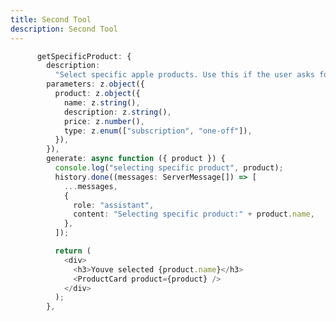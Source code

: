 ```yaml
---
title: Second Tool
description: Second Tool
---
```


```typescript title="app/actions.tsx"
      getSpecificProduct: {
        description:
          "Select specific apple products. Use this if the user asks for more info on a product as well.",
        parameters: z.object({
          product: z.object({
            name: z.string(),
            description: z.string(),
            price: z.number(),
            type: z.enum(["subscription", "one-off"]),
          }),
        }),
        generate: async function ({ product }) {
          console.log("selecting specific product", product);
          history.done((messages: ServerMessage[]) => [
            ...messages,
            {
              role: "assistant",
              content: "Selecting specific product:" + product.name,
            },
          ]);

          return (
            <div>
              <h3>Youve selected {product.name}</h3>
              <ProductCard product={product} />
            </div>
          );
        },
```
